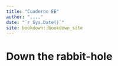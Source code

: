 ```yaml
--- 
title: "Cuaderno EE"
author: "...."
date: "`r Sys.Date()`"
site: bookdown::bookdown_site
---
```


# Down the rabbit-hole

